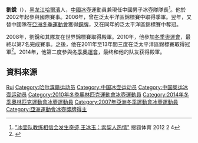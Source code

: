{{Otheruses|刘锐}}
{{Infobox curler
|name                           = 劉銳
|image                          = 
|Skip                           = '''劉銳'''
|Third                          = [[徐曉明|徐曉明]]
|Second                         = [[巴德鑫|巴德鑫]]
|Lead                           = [[臧嘉亮|臧嘉亮]]
|Alternate = [[鄒德佳|鄒德佳]]
|Curling club                   = [[黑龍江省|黑龍江省]][[哈爾濱|哈爾濱]]<br> [[哈爾濱冰壺俱樂部|哈爾濱冰壺俱樂部]]
|World Championship appearances = 5 (2008, 2009, 2010, 2012, 2013)
| Pacific Championship appearances = 9 (2002, 2005, 2006, 2007, 2008, 2009, 2011, 2012, 2013)
| Olympic appearances = 2 (2010, 2014)
|medaltemplates={{MedalSport | [[冰壺|冰壺]]}}
{{MedalCountry|{{CHN}}}}
{{MedalCompetition | [[亞洲及太平洋冰壺錦標賽|亞太錦標賽]]}}
{{MedalGold | [[2007年太平洋冰壺錦標賽|2007 北京]] | }}
{{MedalGold | [[2008年太平洋冰壺錦標賽|2008 內斯比]] | }}
{{MedalGold | [[2009年太平洋冰壺錦標賽|2009 輕井澤町]] | }}
{{MedalGold | [[2011年太平洋冰壺錦標賽|2011 南京]] | }}
{{MedalGold | [[2012年亞洲及太平洋冰壺錦標賽|2012 Naseby]] | }}
{{MedalGold | [[2013年亞洲及太平洋冰壺錦標賽|2013 上海市]] | }}
{{MedalBronze | [[2006年太平洋冰壺錦標賽|2006 東京都]] | }}
{{MedalCompetition | [[Winter_Universiade|Winter Universiade]]}}
{{MedalBronze | [[Curling_at_the_2009_Winter_Universiade|2009 Harbin]] | }}
{{MedalCompetition | [[Asian_Winter_Games|Asian Winter Games]]}}
{{MedalBronze | [[Curling_at_the_2007_Asian_Winter_Games|2007 Changchun]] | }}
{{MedalCompetition | [[New_Zealand_Winter_Games|New Zealand Winter Games]]}}
{{MedalSilver| [[Curling_at_the_2009_New_Zealand_Winter_Games|2009 Naseby]] | }}
{{MedalSilver|2011 Naseby|}}}}

'''劉銳'''（{{bd|1982年|3月13日|||}}），[[黑龍江省|黑龙江]][[哈爾濱|哈爾濱]]人，[[中華人民共和國|中國]][[冰壺|冰壺]]運動員兼現任中國男子冰壺隊隊長<ref>[http://sports.sohu.com/20140204/n394495161.shtml "冰壶队教练相信会发生奇迹 王冰玉：索契人热情"] {{Wayback|url=http://sports.sohu.com/20140204/n394495161.shtml |date=20140209082203 }} 搜狐体育 2012 2 4</ref>。他於2002年起參與國際賽事。2006年，曾在泛太平洋區錦標賽中取得季軍。翌年，又替中國隊在[[2007年亞洲冬季運動會|亞洲冬季運動會]]獲得[[銅牌|銅牌]]，又在同年的泛太平洋區錦標賽中奪冠。

2008年，劉銳和其隊友在世界錦標賽取得殿軍。2010年，他參加[[2010年冬季奧林匹克運動會|冬季奧運會]]，最終以第7名完成賽事。之後，他在2011年至13年間三度在泛太平洋區錦標賽取得冠軍<ref>{{Cite web |url=http://results.worldcurling.org/Person.aspx?id=1381 |title=Rui Liu |accessdate=2014-02-10 |archive-date=2014-02-11 |archive-url=https://web.archive.org/web/20140211232157/http://results.worldcurling.org/Person.aspx?id=1381 |dead-url=no }}</ref>。2014年，他第二度參與[[2014年冬季奧林匹克運動會|冬季奧運會]]，最终和他的队友获得殿軍。

== 資料來源 ==
{{reflist}}

{{Authority control}}
{{DEFAULTSORT:Liu刘}}
[[Category:刘姓|Rui]]
[[Category:哈尔滨籍运动员|Category:哈尔滨籍运动员]]
[[Category:中国冰壶运动员|Category:中国冰壶运动员]]
[[Category:中国奥运冰壶运动员|Category:中国奥运冰壶运动员]]
[[Category:2010年冬季奧林匹克運動會冰壺運動員|Category:2010年冬季奧林匹克運動會冰壺運動員]]
[[Category:2014年冬季奧林匹克運動會冰壺運動員|Category:2014年冬季奧林匹克運動會冰壺運動員]]
[[Category:2007年亞洲冬季運動會冰壺運動員|Category:2007年亞洲冬季運動會冰壺運動員]]
[[Category:亞洲運動會冰壺獎牌得主|Category:亞洲運動會冰壺獎牌得主]]